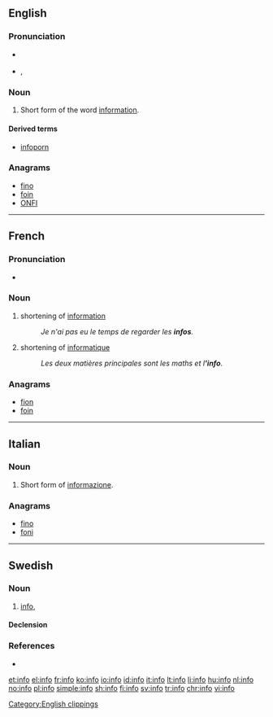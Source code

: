 {{also|Info|Info.|.info}}
==English==

===Pronunciation===
* {{a|RP}} {{IPA|/ˈɪnfəʊ/}}
* {{a|UK}}, {{a|US}} {{IPA|/ˈɪnfoʊ/}}

===Noun===
{{en-noun|-}}

# {{context|informal|lang=en}} Short form of the word [[information]].

====Derived terms====
* [[infoporn]]

===Anagrams===
* [[fino#English|fino]]
* [[foin#English|foin]]
* [[ONFI#English|ONFI]]

[[Category:English clippings]]

----

==French==

===Pronunciation===
* {{IPA|/ɛ̃.fo/|lang=fr}}

===Noun===
{{fr-noun|f}}

# shortening of [[information]]
#: ''Je n'ai pas eu le temps de regarder les '''infos'''.''
# shortening of [[informatique]]
#: ''Les deux matières principales sont les maths et l''''info'''.''

===Anagrams===
* [[fion#French|fion]]
* [[foin#French|foin]]

----

==Italian==

===Noun===
{{head|it|noun|g=m|invariable}}

# {{context|informal|lang=it}} Short form of [[informazione]].

===Anagrams===
* [[fino#Italian|fino]]
* [[foni#Italian|foni]]

----

==Swedish==

===Noun===
{{sv-noun|c}}

# {{context|colloquial|lang=sv}} [[#English|info]], {{short for|information|lang=sv}}

====Declension====
{{sv-noun-unc-irreg-c}}

===References===
* {{R:SAOL}}

[[et:info]]
[[el:info]]
[[fr:info]]
[[ko:info]]
[[io:info]]
[[id:info]]
[[it:info]]
[[lt:info]]
[[li:info]]
[[hu:info]]
[[nl:info]]
[[no:info]]
[[pl:info]]
[[simple:info]]
[[sh:info]]
[[fi:info]]
[[sv:info]]
[[tr:info]]
[[chr:info]]
[[vi:info]]